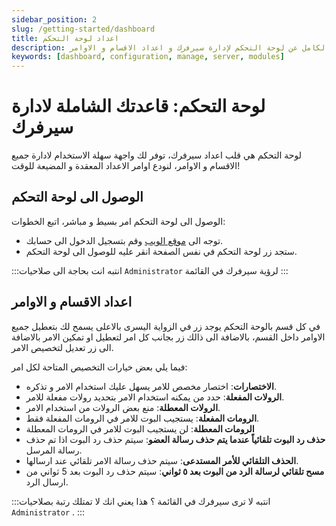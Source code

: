 ```yaml
---
sidebar_position: 2
slug: /getting-started/dashboard
title: اعداد لوحة التحكم
description: دليلك الكامل عن لوحة التحكم لإدارة سيرفرك و اعداد الاقسام و الاوامر.
keywords: [dashboard, configuration, manage, server, modules]
---
```


# لوحة التحكم: قاعدتك الشاملة لادارة سيرفرك

لوحة التحكم هي قلب اعداد سيرفرك، توفر لك واجهة سهلة الاستخدام لادارة جميع الاقسام و الاوامر، لنودع اوامر الاعداد المعقدة و المضيعة للوقت!

## الوصول الى لوحة التحكم

الوصول الى لوحة التحكم امر بسيط و مباشر، اتبع الخطوات:
- توجه الى [موقع الويب](https://probot.io/) وقم بتسجيل الدخول الى حسابك.
- ستجد زر لوحة التحكم في نفس الصفحة انقر عليه للوصول الى لوحة التحكم.

:::انتبه
انت بحاجة الى صلاحيات `Administrator` لرؤية سيرفرك في القائمة
:::

## اعداد الاقسام و الاوامر

في كل قسم بالوحة التحكم يوجد زر في الزواية اليسرى بالاعلى يسمح لك بتعطيل جميع الاوامر داخل القسم، بالاضافة الى ذالك زر بجانب كل امر لتعطيل او تمكين الامر بالاضافة الى زر تعديل لتخصيص الامر.

فيما يلي بعض خيارات التخصيص المتاحة لكل امر:
- **الاختصارات**: اختصار مخصص للامر يسهل عليك استخدام الامر و تذكره.
- **الرولات المفعلة**: حدد من يمكنه استخدام الامر بتحديد رولات مفعلة للامر.
- **الرولات المعطلة**: منع بعض الرولات من استخدام الامر.
- **الرومات المفعلة**: يستجيب البوت للامر في الرومات المفعلة فقط.
- **الرومات المعطلة**: لن يستجيب البوت للامر في الرومات المعطلة
- **حذف رد البوت تلقائياً عندما يتم حذف رسالة العضو**: سيتم حذف رد البوت اذا تم حذف رسالة المرسل.
- **الحذف التلقائي للأمر المستدعى**: سيتم حذف رسالة الامر تلقائي عند ارسالها.
- **مسح تلقائي لرسالة الرد من البوت بعد ٥ ثواني**: سيتم حذف رد البوت بعد 5 ثواني من ارسال الرد.

:::انتبه
لا ترى سيرفرك في القائمة ؟ هذا يعني انك لا تمتلك رتبة بصلاحيات `Administrator` .
:::
